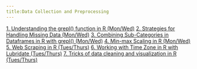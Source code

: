 ```yaml
---
title:Data Collection and Preprocessing
---
```

[1. Understanding the grepl() function in R (Mon/Wed)](https://www.youtube.com/watch?v=t5iv84vwrxk)
[2. Strategies for Handling Missing Data (Mon/Wed)](https://youtu.be/A7GkdSjLL_g)
[3. Combining Sub-Categories in Dataframes in R with grepl() (Mon/Wed)](https://youtu.be/A8IqvqnkIC4)
[4. Min-max Scaling in R (Mon/Wed)](https://youtu.be/Oi0P5CT5hS0)
[5. Web Scraping in R (Tues/Thurs)](https://youtu.be/bAlfTcX2Q8Y)
[6. Working with Time Zone in R with Lubridate (Tues/Thurs)](https://youtu.be/nLTD8tKimW4)
[7. Tricks of data cleaning and visualization in R (Tues/Thurs)](https://www.youtube.com/watch?v=cmzpZyz0Os4)

